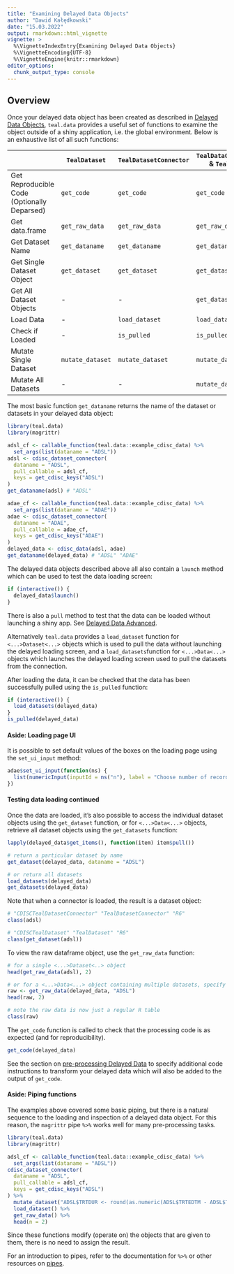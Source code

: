 ```yaml
---
title: "Examining Delayed Data Objects"
author: "Dawid Kałędkowski"
date: "15.03.2022"
output: rmarkdown::html_vignette
vignette: >
  %\VignetteIndexEntry{Examining Delayed Data Objects}
  %\VignetteEncoding{UTF-8}
  %\VignetteEngine{knitr::rmarkdown}
editor_options:
  chunk_output_type: console
---
```


## Overview

Once your delayed data object has been created as described in [Delayed Data Objects](using-delayed-data-basic.html), `teal.data` provides a useful set of functions to examine the object outside of a shiny application, i.e. the global environment. Below is an exhaustive list of all such functions:

|                                             | `TealDataset`       | `TealDatasetConnector`       | `TealDataConnector` & `TealData`      |
|---------------------------------------------|-------------------|----------------------------|------------------------------------------|
| Get Reproducible Code (Optionally Deparsed) | `get_code`          | `get_code`                   | `get_code`                          |
| Get data.frame                              | `get_raw_data`      | `get_raw_data`               | `get_raw_data`                      |
| Get Dataset Name                            | `get_dataname`      | `get_dataname`               | `get_dataname`                      |
| Get Single Dataset Object                   | `get_dataset`       | `get_dataset`                | `get_dataset`                       |
| Get All Dataset Objects                     | -                 | -                          | `get_datasets`                      |
| Load Data                                   | -                 | `load_dataset`               | `load_datasets`                     |
| Check if Loaded                             | -                 | `is_pulled`                  | `is_pulled`                         |
| Mutate Single Dataset                       | `mutate_dataset`    | `mutate_dataset`             | `mutate_dataset`                    |
| Mutate All Datasets                         | -                 | -                          | `mutate_data`                       |

The most basic function `get_dataname` returns the name of the dataset or datasets in your delayed data object:

```r
library(teal.data)
library(magrittr)

adsl_cf <- callable_function(teal.data::example_cdisc_data) %>%
  set_args(list(dataname = "ADSL"))
adsl <- cdisc_dataset_connector(
  dataname = "ADSL",
  pull_callable = adsl_cf,
  keys = get_cdisc_keys("ADSL")
)
get_dataname(adsl) # "ADSL"

adae_cf <- callable_function(teal.data::example_cdisc_data) %>%
  set_args(list(dataname = "ADAE"))
adae <- cdisc_dataset_connector(
  dataname = "ADAE",
  pull_callable = adae_cf,
  keys = get_cdisc_keys("ADAE")
)
delayed_data <- cdisc_data(adsl, adae)
get_dataname(delayed_data) # "ADSL" "ADAE"
```

The delayed data objects described above all also contain a `launch` method which can be used to test the data
loading screen:

```r
if (interactive()) {
  delayed_data$launch()
}
```

There is also a `pull` method to test that the data can be loaded without launching a shiny app. See [Delayed Data Advanced](using-delayed-data-advanced.html).

Alternatively `teal.data` provides a `load_dataset` function for `<...>Dataset<...>` objects which is used to pull the data without launching the delayed loading screen, and a `load_datasets`function for `<...>Data<...>` objects which launches the delayed loading screen used to pull the datasets from the connection.

After loading the data, it can be checked that the data has been successfully pulled using the `is_pulled` function:

```r
if (interactive()) {
  load_datasets(delayed_data)
}
is_pulled(delayed_data)
```

#### Aside: Loading page UI

It is possible to set default values of the boxes on the loading page using the `set_ui_input`
method:

```r
adae$set_ui_input(function(ns) {
  list(numericInput(inputId = ns("n"), label = "Choose number of records", min = 0, value = 5))
})
```

#### Testing data loading continued

Once the data are loaded, it's also possible to access the individual dataset objects using the `get_dataset` function, or for `<...>Data<...>` objects, retrieve all dataset objects using the `get_datasets` function:

```r
lapply(delayed_data$get_items(), function(item) item$pull())

# return a particular dataset by name
get_dataset(delayed_data, dataname = "ADSL")

# or return all datasets
load_datasets(delayed_data)
get_datasets(delayed_data)
```

Note that when a connector is loaded, the result is a dataset object:

```r
# "CDISCTealDatasetConnector" "TealDatasetConnector" "R6"
class(adsl)

# "CDISCTealDataset" "TealDataset" "R6"
class(get_dataset(adsl))
```

To view the raw dataframe object, use the `get_raw_data` function:

```r
# for a single <...>Dataset<..> object
head(get_raw_data(adsl), 2)

# or for a <...>Data<...> object containing multiple datasets, specify the name of the dataset of interest
raw <- get_raw_data(delayed_data, "ADSL")
head(raw, 2)

# note the raw data is now just a regular R table
class(raw)
```

The `get_code` function is called to check that the processing code is as expected (and for reproducibility).

```r
get_code(delayed_data)
```

See the section on [pre-processing Delayed Data](preprocessing-delayed-data.html) to specify additional code instructions to transform your delayed data which will also be added to the output of `get_code`.

#### Aside: Piping functions

The examples above covered some basic piping, but there is a natural sequence to the loading and inspection of a delayed data object. For this reason, the `magrittr` pipe `%>%` works well for many pre-processing tasks.

```r
library(teal.data)
library(magrittr)

adsl_cf <- callable_function(teal.data::example_cdisc_data) %>%
  set_args(list(dataname = "ADSL"))
cdisc_dataset_connector(
  dataname = "ADSL",
  pull_callable = adsl_cf,
  keys = get_cdisc_keys("ADSL")
) %>%
  mutate_dataset("ADSL$TRTDUR <- round(as.numeric(ADSL$TRTEDTM - ADSL$TRTSDTM), 1)") %>%
  load_dataset() %>%
  get_raw_data() %>%
  head(n = 2)
```

Since these functions modify (operate on) the objects that are given to them, there is no need to assign the result.

For an introduction to pipes, refer to the documentation for `%>%` or other resources on [pipes](https://r4ds.had.co.nz/pipes.html).
